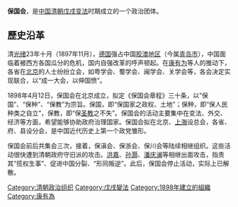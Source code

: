 {{unreferenced|time=2013-10-8}}

'''保国会'''，是[[中国|中国]][[清朝|清朝]][[戊戌变法|戊戌变法]]时期成立的一个政治团体。

==歷史沿革==
清[[光绪|光绪]]23年十月（1897年11月），[[德国|德国]]强占中国[[胶州湾租借地|胶澳地区]]（今属[[青岛市|青岛市]]），中国面临着被西方各国瓜分的危机，国内自强改革的呼声顿起。在[[康有为|康有为]]等人的推动下，各省在[[北京|北京]]的人士纷纷立会，如粤学会、蜀学会、闽学会、关学会等，各会决定实现联合，以“成一大会，以伸国愤”。

1898年4月12日，保国会在北京成立，拟定《保国会章程》三十条，以“保国”、“保种”、“保教”为宗旨。保国，即“保国家之政权、土地”；保种，即“保人民种类之自立”，保教，即“保[[儒家|圣教]]之不失”。保国会的活动主要集中在变法、外交、经济等方面，希望能够协助政府治理国家。保国会拟在北京、[[上海|上海]]设总会，各省、府、县设分会，是中国近代历史上第一个政党雏形。

保国会前后共集会三次，接着，保滇会、保浙会、保川会等陆续相继组织。这些活动很快遭到清朝政府守旧派的攻击。[[洪嘉|洪嘉]]、[[孙灏|孙灏]]、[[潘庆澜|潘庆澜]]等相继出面攻击，指责其“揽权生事”、促进中国分裂、“形同叛逆”。此后，保国会停止活动，实际上已解散。

{{清末政治團體}}

[[Category:清朝政治组织|Category:清朝政治组织]]
[[Category:戊戌變法|Category:戊戌變法]]
[[Category:1898年建立的組織|Category:1898年建立的組織]]
[[Category:康有為|Category:康有為]]
